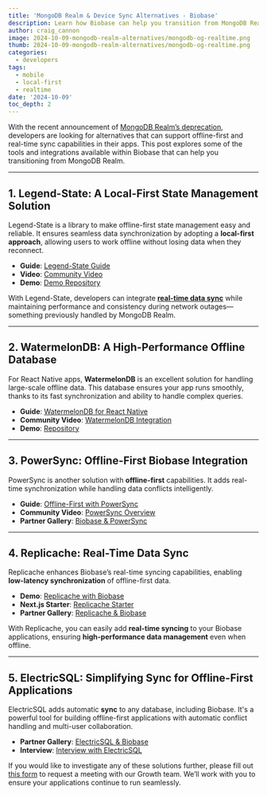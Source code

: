 ```yaml
---
title: 'MongoDB Realm & Device Sync Alternatives - Biobase'
description: Learn how Biobase can help you transition from MongoDB Realm and Device Sync.
author: craig_cannon
image: 2024-10-09-mongodb-realm-alternatives/mongodb-og-realtime.png
thumb: 2024-10-09-mongodb-realm-alternatives/mongodb-og-realtime.png
categories:
  - developers
tags:
  - mobile
  - local-first
  - realtime
date: '2024-10-09'
toc_depth: 2
---
```


With the recent announcement of [MongoDB Realm’s deprecation](https://www.mongodb.com/community/forums/t/device-sync-and-edge-server-are-deprecated/296035), developers are looking for alternatives that can support offline-first and real-time sync capabilities in their apps. This post explores some of the tools and integrations available within Biobase that can help you transitioning from MongoDB Realm.

---

## 1. Legend-State: A Local-First State Management Solution

Legend-State is a library to make offline-first state management easy and reliable. It ensures seamless data synchronization by adopting a **local-first approach**, allowing users to work offline without losing data when they reconnect.

- **Guide**: [Legend-State Guide](https://biobase.studio/blog/local-first-expo-legend-state)
- **Video**: [Community Video](https://biobase.link/local-first-expo-legend-state-yt)
- **Demo**: [Demo Repository](https://biobase.link/local-first-expo-gh)

With Legend-State, developers can integrate [**real-time data sync**](https://biobase.studio/realtime) while maintaining performance and consistency during network outages—something previously handled by MongoDB Realm.

---

## 2. WatermelonDB: A High-Performance Offline Database

For React Native apps, **WatermelonDB** is an excellent solution for handling large-scale offline data. This database ensures your app runs smoothly, thanks to its fast synchronization and ability to handle complex queries.

- **Guide**: [WatermelonDB for React Native](https://biobase.studio/blog/react-native-offline-first-watermelon-db)
- **Community Video**: [WatermelonDB Integration](https://youtu.be/kUlt27KmHDc?si=zoezkb0vSXEqU7Wl)
- **Demo**: [Repository](https://github.com/bndkt/sharemystack/)

---

## 3. PowerSync: Offline-First Biobase Integration

PowerSync is another solution with **offline-first** capabilities. It adds real-time synchronization while handling data conflicts intelligently.

- **Guide**: [Offline-First with PowerSync](https://www.powersync.com/blog/bringing-offline-first-to-biobase)
- **Community Video**: [PowerSync Overview](https://youtu.be/xvvVGOyRgZg?si=QXpA37LWlrPa5-Fr)
- **Partner Gallery**: [Biobase & PowerSync](https://biobase.studio/partners/integrations/powersync)

---

## 4. Replicache: Real-Time Data Sync

Replicache enhances Biobase’s real-time syncing capabilities, enabling **low-latency synchronization** of offline-first data.

- **Demo**: [Replicache with Biobase](https://github.com/onsetsoftware/replicache-biobase-edge-function)
- **Next.js Starter**: [Replicache Starter](https://vercel.com/templates/next.js/replicache-starter)
- **Partner Gallery**: [Replicache & Biobase](https://biobase.studio/partners/integrations/replicache)

With Replicache, you can easily add **real-time syncing** to your Biobase applications, ensuring **high-performance data management** even when offline.

---

## 5. ElectricSQL: Simplifying Sync for Offline-First Applications

ElectricSQL adds automatic **sync** to any database, including Biobase. It's a powerful tool for building offline-first applications with automatic conflict handling and multi-user collaboration.

- **Partner Gallery**: [ElectricSQL & Biobase](https://biobase.studio/partners/integrations/electricsql)
- **Interview**: [Interview with ElectricSQL](https://youtu.be/2wlXszWz_Uc?si=KJZkMZyz_zbn8yyh)

If you would like to investigate any of these solutions further, please fill out [this form](https://share.hsforms.com/1cFANf1dYTQi_YcCGQI_CHgbvo3m) to request a meeting with our Growth team. We’ll work with you to ensure your applications continue to run seamlessly.
